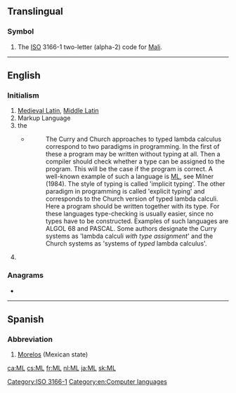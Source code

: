 {{also|ml|Ml|mL|µl}}
==Translingual==

===Symbol===
{{head|mul|symbol}}

# The [[ISO]] 3166-1 two-letter (alpha-2) code for [[Mali]].

[[Category:ISO 3166-1]]

----

==English==

===Initialism===
{{rfc-header|Initialism}}
{{en-initialism}}

# [[Medieval Latin]], [[Middle Latin]]
# Markup Language
# the {{w|ML (programming language)|ML programming language}}
#* {{quote-web
|date=1991-12-20
|author=Henk P. Barendregt
|title=Lambda Calculi With Types
|site=ftp.cs.ru.nl
|url=ftp://ftp.cs.ru.nl/pub/CompMath.Found/HBK.ps
|accessdate=2012-07-15
}}
#*: The Curry and Church approaches to typed lambda calculus correspond to two paradigms in programming. In the first of these a program may be written without typing at all. Then a compiler should check whether a type can be assigned to the program. This will be the case if the program is correct. A well-known example of such a language is [[ML]], see Milner (1984). The style of typing is called 'implicit typing'. The other paradigm in programming is called 'explicit typing' and corresponds to the Church version of typed lambda calculi. Here a program should be written together with its type. For these languages type-checking is usually easier, since no types have to be constructed. Examples of such languages are ALGOL 68 and PASCAL. Some authors designate the Curry systems as 'lambda calculi ''with type assignment''' and the Church systems as 'systems of ''typed'' lambda calculus'.
# {{lb|en|surface chemistry}} {{initialism of|monolayer|lang=en}}

===Anagrams===
* {{l|en|LM}}

[[Category:en:Computer languages]]

----

==Spanish==

===Abbreviation===
{{rfc-header|Abbreviation}}
{{head|es|abbreviation}}

# [[Morelos]] (Mexican state)

[[ca:ML]]
[[cs:ML]]
[[fr:ML]]
[[nl:ML]]
[[ja:ML]]
[[sk:ML]]